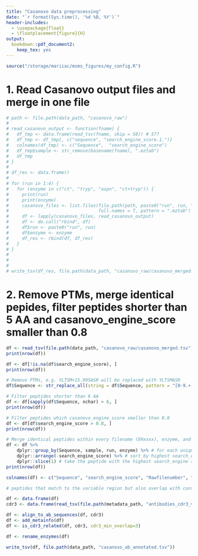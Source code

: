 ```yaml
---
title: "Casanovo data preprocessing"
date: "`r format(Sys.time(), '%d %B, %Y')`"
header-includes:
  - \usepackage{float}
  - \floatplacement{figure}{H}
output: 
  bookdown::pdf_document2:
    keep_tex: yes
---
```


```r
source("/storage/mariiac/msms_figures/my_config.R")
```

# 1. Read Casanovo output files and merge in one file 

```r

# path <- file.path(data_path, "casanovo_raw")
# 
# read_casanovo_output <- function(fname) {
#   df_tmp <- data.frame(read_tsv(fname, skip = 58)) # 57?
#   df_tmp <- df_tmp[, c("sequence", "search_engine_score.1.")]
#   colnames(df_tmp) <- c("Sequence",  "search_engine_score")
#   df_tmp$sample <- str_remove(basename(fname), ".mztab")
#   df_tmp
# }
# 
# df_res <- data.frame()
# 
# for (run in 1:4) {
#   for (enzyme in c("ct", "tryp", "aspn", "ct+tryp")) {
#     print(run)
#     print(enzyme)
#     casanovo_files <- list.files(file.path(path, paste0("run", run, "_", enzyme)),
#                                  full.names = T, pattern = ".mztab")
#     df <- lapply(casanovo_files, read_casanovo_output)
#     df <- do.call("rbind", df)
#     df$run <- paste0("run", run)
#     df$enzyme <- enzyme
#     df_res <- rbind(df, df_res)
#   }
# }
# 
# 
# 
# write_tsv(df_res, file.path(data_path, "casanovo_raw/casanovo_merged.tsv"))
```

# 2. Remove PTMs, merge identical pepides, filter peptides shorter than 5 AA and casanovo_engine_score smaller than 0.8

```r
df <- read_tsv(file.path(data_path, "casanovo_raw/casanovo_merged.tsv"))
print(nrow(df))

df <- df[!is.na(df$search_engine_score), ]
print(nrow(df))

# Remove PTMs, e.g. YLTSM+15.995ASR will be replaced with YLTSMASR
df$Sequence <- str_replace_all(string = df$Sequence, pattern = "[0-9.+-]", replacement = "")

# Filter peptides shorter than 6 AA
df <- df[sapply(df$Sequence, nchar) > 6, ]
print(nrow(df))

# Filter peptides which casanovo_engine_score smaller than 0.8
df <- df[df$search_engine_score > 0.8, ]
print(nrow(df))

# Merge identical peptides within every filename (EHxxxx), enzyme, and run. Keep the highest search_engine_score for merged peptides
df <- df %>%
    dplyr::group_by(Sequence, sample, run, enzyme) %>% # for each unique peptide in a filename, run, and enzyme
    dplyr::arrange(-search_engine_score) %>% # sort by highest search_engine score
    dplyr::slice(1) # take the peptide with the highest search_engine score
print(nrow(df))

colnames(df) <- c("Sequence", "search_engine_score", "Rawfilenumber", "run", "Protease")

# peptides that match to the variable region but also overlap with constant

df <- data.frame(df)
cdr3 <- data.frame(read_tsv(file.path(metadata_path, "antibodies_cdr3_variable_full.tsv")))

df <- align_to_ab_sequences(df, cdr3)
df <- add_metainfo(df)
df <- is_cdr3_related(df, cdr3, cdr3_min_overlap=3)

df <- rename_enzymes(df) 

write_tsv(df, file.path(data_path, "casanovo_ab_annotated.tsv"))
```




